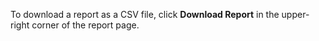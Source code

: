 

To download a report as a CSV file, click **Download Report** in the upper-right corner of the report page.
